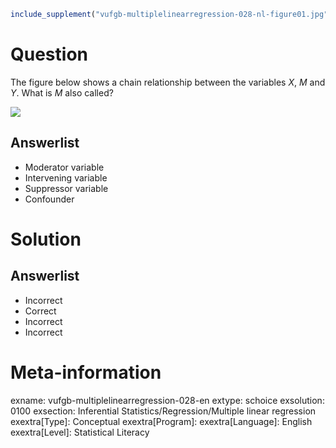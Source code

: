 ```r
include_supplement("vufgb-multiplelinearregression-028-nl-figure01.jpg", recursive = TRUE)
```

Question
========

The figure below shows a chain relationship between the variables *X*, *M* and *Y*. What is *M* also called?

![](vufgb-multiplelinearregression-028-nl-figure01.jpg)
  
Answerlist
----------
* Moderator variable
* Intervening variable
* Suppressor variable
* Confounder

Solution
========

Answerlist
----------
* Incorrect
* Correct
* Incorrect
* Incorrect

Meta-information
================
exname: vufgb-multiplelinearregression-028-en
extype: schoice
exsolution: 0100
exsection: Inferential Statistics/Regression/Multiple linear regression
exextra[Type]: Conceptual
exextra[Program]: 
exextra[Language]: English
exextra[Level]: Statistical Literacy
